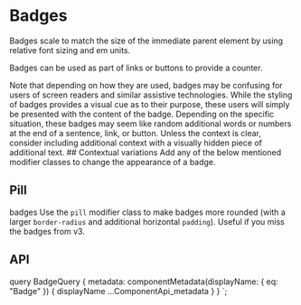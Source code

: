 

# Badges

Badges scale to match the size of the immediate parent element by
using relative font sizing and em units.

<ReactPlayground codeText={BadgeBasic} />

Badges can be used as part of links or buttons to provide a counter.

<ReactPlayground codeText={BadgeButton} />

Note that depending on how they are used, badges may be confusing for
users of screen readers and similar assistive technologies. While the
styling of badges provides a visual cue as to their purpose, these users
will simply be presented with the content of the badge. Depending on the
specific situation, these badges may seem like random additional words or
numbers at the end of a sentence, link, or button. Unless the context is
clear, consider including additional context with a visually hidden piece
of additional text. ## Contextual variations Add any of the below
mentioned modifier classes to change the appearance of a badge.

<ReactPlayground codeText={BadgeVariations} />

## Pill

badges Use the `pill` modifier class to make badges more rounded
(with a larger `border-radius` and additional horizontal `padding`).
Useful if you miss the badges from v3.

<ReactPlayground codeText={BadgePill} />

## API

<ComponentApi metadata={props.data.metadata} />


  query BadgeQuery {
    metadata: componentMetadata(displayName: { eq: "Badge" }) {
      displayName
      ...ComponentApi_metadata
    }
  }
`;
